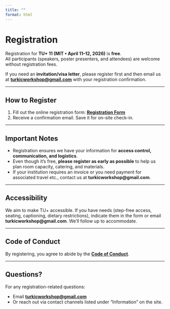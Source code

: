 ```yaml
---
title: ""
format: html
---
```


# Registration

Registration for **TU+ 11 (MIT • April 11–12, 2026)** is **free**.  
All participants (speakers, poster presenters, and attendees) are welcome without registration fees.

::: callout-tip
If you need an **invitation/visa letter**, please register first and then email us at **[turkicworkshop@gmail.com](mailto:turkicworkshop@gmail.com)** with your registration confirmation.
:::

---

## How to Register

1. Fill out the online registration form: **[Registration Form](#)**  
2. Receive a confirmation email. Save it for on-site check-in.

---

## Important Notes

- Registration ensures we have your information for **access control, communication, and logistics**.  
- Even though it’s free, **please register as early as possible** to help us plan room capacity, catering, and materials.  
- If your institution requires an invoice or you need payment for associated travel etc., contact us at **turkicworkshop@gmail.com**.

---

## Accessibility

We aim to make TU+ accessible. If you have needs (step-free access, seating, captioning, dietary restrictions), indicate them in the form or email **turkicworkshop@gmail.com**. We'll follow up to accommodate.

---

## Code of Conduct

By registering, you agree to abide by the **[Code of Conduct](code-of-conduct.html)**.  

---

## Questions?

For any registration-related questions:

- Email **[turkicworkshop@gmail.com](mailto:turkicworkshop@gmail.com)**
- Or reach out via contact channels listed under “Information” on the site.